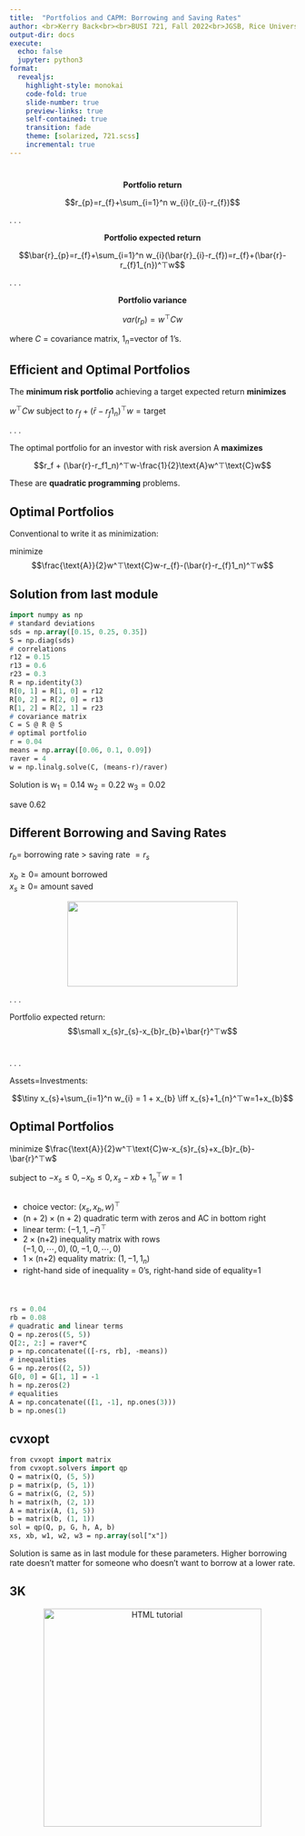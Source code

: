 ```yaml
---
title:  "Portfolios and CAPM: Borrowing and Saving Rates"
author: <br>Kerry Back<br><br>BUSI 721, Fall 2022<br>JGSB, Rice University
output-dir: docs
execute:
  echo: false
  jupyter: python3
format: 
  revealjs:
    highlight-style: monokai
    code-fold: true
    slide-number: true
    preview-links: true
    self-contained: true
    transition: fade
    theme: [solarized, 721.scss]
    incremental: true
---
```


#
<p align=center> **Portfolio return** </p> 

$$r_{p}=r_{f}+\sum_{i=1}^n w_{i}(r_{i}-r_{f})$$

. . .

<p align=center> **Portfolio expected return** </p> 

$$\bar{r}_{p}=r_{f}+\sum_{i=1}^n w_{i}(\bar{r}_{i}-r_{f})=r_{f}+(\bar{r}-r_{f}1_{n})^⊤w$$
 

. . .

<p align=center> **Portfolio variance** </p>  

$$var(r_{p})=w^⊤Cw$$

where $C$ = covariance matrix, $1_n$=vector of 1's. 

## Efficient and Optimal Portfolios

The **minimum risk portfolio** achieving a target expected return **minimizes** \

$w^⊤Cw$ subject to $r_{f}+(\bar{r}-r_{f}1_n)^⊤w=\text{target}$

. . .

The optimal portfolio for an investor with risk aversion $\text{A}$ **maximizes**

$$r_f + (\bar{r}-r_f1_n)^⊤w-\frac{1}{2}\text{A}w^⊤\text{C}w$$

These are **quadratic programming** problems.

## Optimal Portfolios

Conventional to write it as minimization:

minimize $$\frac{\text{A}}{2}w^⊤\text{C}w-r_{f}-(\bar{r}-r_{f}1_n)^⊤w$$

## Solution from last module

``` p
import numpy as np
# standard deviations
sds = np.array([0.15, 0.25, 0.35])
S = np.diag(sds)
# correlations
r12 = 0.15
r13 = 0.6
r23 = 0.3
R = np.identity(3)
R[0, 1] = R[1, 0] = r12
R[0, 2] = R[2, 0] = r13
R[1, 2] = R[2, 1] = r23
# covariance matrix
C = S @ R @ S
# optimal portfolio
r = 0.04
means = np.array([0.06, 0.1, 0.09])
raver = 4
w = np.linalg.solve(C, (means-r)/raver)
```
Solution is
$\text{w}_1=0.14$ 
$\text{w}_2=0.22$
$\text{w}_3=0.02$ \ 

save 0.62

## Different Borrowing and Saving Rates

$r_{b}=$ borrowing rate > saving rate $= r_{s}$ \ 

$x_{b} \geq 0 =$ amount borrowed \
$x_{s} \geq 0 =$ amount saved

<p align=center> <img src="images/money-1428594_1920.jpg" height=150 width=300></p>

. . .

Portfolio expected return: $$\small x_{s}r_{s}-x_{b}r_{b}+\bar{r}^⊤w$$ \

. . .

Assets=Investments: 

$$\tiny x_{s}+\sum_{i=1}^n w_{i} = 1 + x_{b} \iff x_{s}+1_{n}^⊤w=1+x_{b}$$

## Optimal Portfolios

minimize $\frac{\text{A}}{2}w^⊤\text{C}w-x_{s}r_{s}+x_{b}r_{b}-\bar{r}^⊤w$ \ 

subject to $-x_{s} \leq 0, -x_{b} \leq 0, x_{s}-x{b}+1_n^⊤w=1$

:::: {.columns}
::: {.column width="100%"}
- choice vector: $(x_s,x_b,w)^⊤$
- $(\text{n}+2)\times({\text{n}+2})$ quadratic term with zeros and $\text{AC}$ in bottom right
- linear term: $(-1,1,-\bar{r})^⊤$
- $2 \times \text{(n+2)}$ inequality matrix with rows \
$(-1,0,\cdots,0),(0,-1,0,\cdots,0)$
- $1 \times \text{(n+2)}$ equality matrix: $(1,-1,1_n)$
- right-hand side of inequality = 0's, right-hand side of equality=1
:::
::::

#

``` p
rs = 0.04
rb = 0.08
# quadratic and linear terms
Q = np.zeros((5, 5))
Q[2:, 2:] = raver*C
p = np.concatenate(([-rs, rb], -means))
# inequalities
G = np.zeros((2, 5))
G[0, 0] = G[1, 1] = -1
h = np.zeros(2)
# equalities
A = np.concatenate(([1, -1], np.ones(3)))
b = np.ones(1)
```

## cvxopt

``` p
from cvxopt import matrix
from cvxopt.solvers import qp
Q = matrix(Q, (5, 5))
p = matrix(p, (5, 1))
G = matrix(G, (2, 5))
h = matrix(h, (2, 1))
A = matrix(A, (1, 5))
b = matrix(b, (1, 1))
sol = qp(Q, p, G, h, A, b)
xs, xb, w1, w2, w3 = np.array(sol["x"])
```

Solution is same as in last module for these parameters. Higher borrowing rate doesn't matter for someone who doesn't want to borrow at a lower rate.

## 3K

<p align=center> 
<a href="https://learn-investments.rice-business.org/assets/"><img src="images/Rice_Owl.jpg" alt="HTML tutorial" style="width:4in;"></a>
</p>